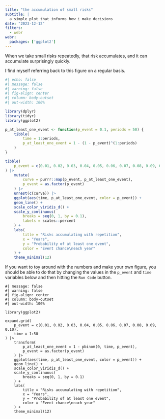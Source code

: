```yaml
---
title: "the accumulation of small risks"
subtitle: |
  a simple plot that informs how i make decisions
date: "2023-12-12"
filters:
  - webr
webr:
  packages: ['ggplot2']
---
```


When we take small risks repeatedly, that risk accumulates, and it can accumulate surprisingly quickly.

I find myself referring back to this figure on a regular basis.

```r
#| echo: false
#| message: false
#| warning: false
#| fig-align: center
#| column: body-outset
#| out-width: 100%

library(dplyr)
library(tidyr)
library(ggplot2)

p_at_least_one_event <- function(p_event = 0.1, periods = 50) {
    tibble(
        time = 1:periods,
        p_at_least_one_event = 1 - (1 - p_event)^(1:periods)
    )
}

tibble(
    p_event = c(0.01, 0.02, 0.03, 0.04, 0.05, 0.06, 0.07, 0.08, 0.09, 0.10)
) |>
    mutate(
        curve = purrr::map(p_event, p_at_least_one_event),
        p_event = as.factor(p_event)
    ) |>
    unnest(c(curve)) |>
    ggplot(aes(time, p_at_least_one_event, color = p_event)) +
    geom_line() +
    scale_color_viridis_d() +
    scale_y_continuous(
        breaks = seq(0, 1, by = 0.1),
        labels = scales::percent
    ) +
    labs(
        title = "Risks accumulating with repetition",
        x = "Years",
        y = "Probability of at least one event",
        color = "Event chance\neach year"
    ) +
    theme_minimal(12)
```

If you want to toy around with the numbers and make your own figure, you should be able to do that by changing the values in the `p_event` and `time` variables below and then hitting the `Run Code` button.

```webr-r
#| message: false
#| warning: false
#| fig-align: center
#| column: body-outset
#| out-width: 100%

library(ggplot2)

expand.grid(
    p_event = c(0.01, 0.02, 0.03, 0.04, 0.05, 0.06, 0.07, 0.08, 0.09, 0.10),
    time = 1:50
) |>
    transform(
        p_at_least_one_event = 1 - pbinom(0, time, p_event),
        p_event = as.factor(p_event)
    ) |>
    ggplot(aes(time, p_at_least_one_event, color = p_event)) +
    geom_line() +
    scale_color_viridis_d() +
    scale_y_continuous(
        breaks = seq(0, 1, by = 0.1)
    ) +
    labs(
        title = "Risks accumulating with repetition",
        x = "Years",
        y = "Probability of at least one event",
        color = "Event chance\neach year"
    ) +
    theme_minimal(12)
```
